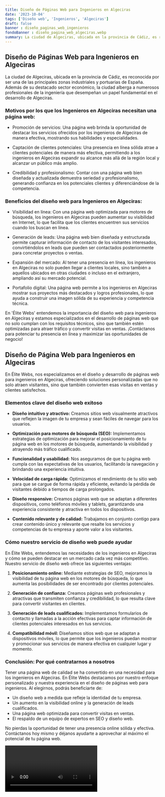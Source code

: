 ```yaml
---
title: Diseño de Páginas Web para Ingenieros en Algeciras
date: '2023-10-04'
tags: ['Diseño web', 'Ingenieros', 'Algeciras']
draft: false
banner : diseño_paginas_web_ingenieros
fondoBanner : diseño_pagina_web_algeciras.webp
summary: La ciudad de Algeciras, ubicada en la provincia de Cádiz, es reconocida por ser una de las principales zonas industriales y portuarias de España. Además de su destacado sector económico, la ciudad alberga a numerosos profesionales de la ingeniería que desempeñan un papel fundamental en el desarrollo de Algeciras.
---
```


## Diseño de Páginas Web para Ingenieros en Algeciras

La ciudad de Algeciras, ubicada en la provincia de Cádiz, es reconocida por ser una de las principales zonas industriales y portuarias de España. Además de su destacado sector económico, la ciudad alberga a numerosos profesionales de la ingeniería que desempeñan un papel fundamental en el desarrollo de Algeciras.

### Motivos por los que los Ingenieros en Algeciras necesitan una página web:

- Promoción de servicios: Una página web brinda la oportunidad de destacar los servicios ofrecidos por los ingenieros de Algeciras de manera efectiva, mostrando sus habilidades y especialidades.

- Captación de clientes potenciales: Una presencia en línea sólida atrae a clientes potenciales de manera más efectiva, permitiendo a los ingenieros en Algeciras expandir su alcance más allá de la región local y alcanzar un público más amplio.

- Credibilidad y profesionalismo: Contar con una página web bien diseñada y actualizada demuestra seriedad y profesionalismo, generando confianza en los potenciales clientes y diferenciándose de la competencia.

### Beneficios del diseño web para Ingenieros en Algeciras:

- Visibilidad en línea: Con una página web optimizada para motores de búsqueda, los ingenieros en Algeciras pueden aumentar su visibilidad en Internet, lo que facilita que los clientes encuentren sus servicios cuando los buscan en línea.

- Generación de leads: Una página web bien diseñada y estructurada permite capturar información de contacto de los visitantes interesados, convirtiéndolos en leads que pueden ser contactados posteriormente para concretar proyectos o ventas.

- Expansión del mercado: Al tener una presencia en línea, los ingenieros en Algeciras no solo pueden llegar a clientes locales, sino también a aquellos ubicados en otras ciudades o incluso en el extranjero, ampliando así su mercado potencial.

- Portafolio digital: Una página web permite a los ingenieros en Algeciras mostrar sus proyectos más destacados y logros profesionales, lo que ayuda a construir una imagen sólida de su experiencia y competencia técnica.

En 'Élite Webs' entendemos la importancia del diseño web para ingenieros en Algeciras y estamos especializados en el desarrollo de páginas web que no solo cumplan con los requisitos técnicos, sino que también estén optimizadas para atraer tráfico y convertir visitas en ventas. ¡Contáctanos para potenciar tu presencia en línea y maximizar las oportunidades de negocio!

<GifSeo />

<Cta />

## Diseño de Página Web para Ingenieros en Algeciras

En Élite Webs, nos especializamos en el diseño y desarrollo de páginas web para ingenieros en Algeciras, ofreciendo soluciones personalizadas que no solo atraen visitantes, sino que también convierten esas visitas en ventas y clientes satisfechos. 

### Elementos clave del diseño web exitoso

- **Diseño intuitivo y atractivo:** Creamos sitios web visualmente atractivos que reflejen la imagen de tu empresa y sean fáciles de navegar para los usuarios.

- **Optimización para motores de búsqueda (SEO):** Implementamos estrategias de optimización para mejorar el posicionamiento de tu página web en los motores de búsqueda, aumentando la visibilidad y atrayendo más tráfico cualificado.

- **Funcionalidad y usabilidad:** Nos aseguramos de que tu página web cumpla con las expectativas de los usuarios, facilitando la navegación y brindando una experiencia intuitiva.

- **Velocidad de carga rápida:** Optimizamos el rendimiento de tu sitio web para que se cargue de forma rápida y eficiente, evitando la pérdida de visitantes debido a tiempos de carga prolongados.

- **Diseño responsive:** Creamos páginas web que se adaptan a diferentes dispositivos, como teléfonos móviles y tablets, garantizando una experiencia consistente y atractiva en todos los dispositivos.

- **Contenido relevante y de calidad:** Trabajamos en conjunto contigo para crear contenido único y relevante que resalte los servicios y competencias de tu empresa y aporte valor a los visitantes.

### Cómo nuestro servicio de diseño web puede ayudar

En Élite Webs, entendemos las necesidades de los ingenieros en Algeciras y cómo se pueden destacar en un mercado cada vez más competitivo. Nuestro servicio de diseño web ofrece las siguientes ventajas:

1. **Posicionamiento online:** Mediante estrategias de SEO, mejoramos la visibilidad de tu página web en los motores de búsqueda, lo que aumenta las posibilidades de ser encontrado por clientes potenciales.

2. **Generación de confianza:** Creamos páginas web profesionales y atractivas que transmiten confianza y credibilidad, lo que resulta clave para convertir visitantes en clientes.

3. **Generación de leads cualificados:** Implementamos formularios de contacto y llamadas a la acción efectivas para captar información de clientes potenciales interesados en tus servicios.

4. **Compatibilidad móvil:** Diseñamos sitios web que se adaptan a dispositivos móviles, lo que permite que los ingenieros puedan mostrar y promocionar sus servicios de manera efectiva en cualquier lugar y momento.

### Conclusión: Por qué contratarnos a nosotros

Tener una página web de calidad se ha convertido en una necesidad para los ingenieros en Algeciras. En Élite Webs destacamos por nuestro enfoque personalizado y nuestra experiencia en el diseño de páginas web para ingenieros. Al elegirnos, podrás beneficiarte de:

- Un diseño web a medida que refleje la identidad de tu empresa.
- Un aumento en la visibilidad online y la generación de leads cualificados.
- Una página web optimizada para convertir visitas en ventas.
- El respaldo de un equipo de expertos en SEO y diseño web.

No pierdas la oportunidad de tener una presencia online sólida y efectiva. Contáctanos hoy mismo y déjanos ayudarte a aprovechar al máximo el potencial de tu página web.

<Video />

<CtaBot job='Ingenieros' city='Algeciras'/>

<Gmaps query='Algeciras+españa+maps' />
